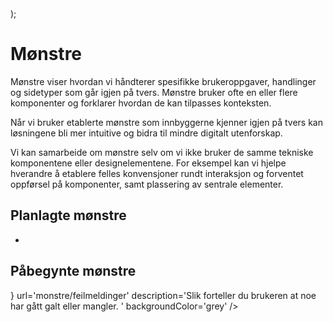   <NavigationPageLayout content={children} />
);

<Meta
  title='Mønstre'
  description='Beskrivelse'
/>

# Mønstre

Mønstre viser hvordan vi håndterer spesifikke brukeroppgaver, handlinger og sidetyper som går igjen på tvers. Mønstre bruker ofte en eller flere komponenter og forklarer hvordan de kan tilpasses konteksten.

Når vi bruker etablerte mønstre som innbyggerne kjenner igjen på tvers kan løsningene bli mer intuitive og bidra til mindre digitalt utenforskap.

Vi kan samarbeide om mønstre selv om vi ikke bruker de samme tekniske komponentene eller designelementene. For eksempel kan vi hjelpe hverandre å etablere felles konvensjoner rundt interaksjon og forventet oppførsel på komponenter, samt plassering av sentrale elementer.

## Planlagte mønstre

-

## Påbegynte mønstre

<Grid>
  <NavigationCard
    title='Feilmeldinger'
    color='blue'
    icon={<ImageIcon fontSize={32} />}
    url='monstre/feilmeldinger'
    description='Slik forteller du brukeren at noe har gått galt eller mangler. '
    backgroundColor='grey'
  />
</Grid>
